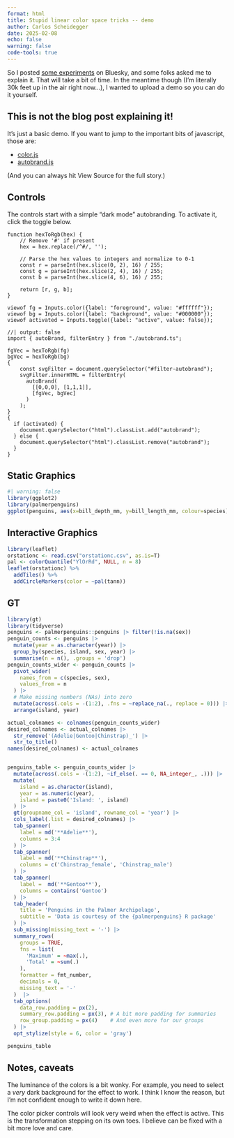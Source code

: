 ```yaml
---
format: html
title: Stupid linear color space tricks -- demo
author: Carlos Scheidegger
date: 2025-02-08
echo: false
warning: false
code-tools: true
---
```


So I posted [some experiments](https://bsky.app/profile/did:plc:ls5433sf4bxpw53d47y7f2of/post/3lholdvtvjc2i) on Bluesky, and some folks asked me to explain it.
That will take a bit of time. In the meantime though (I'm literally 30k feet up in the air right now...), I wanted to upload a demo so you can do it yourself.

## This is not the blog post explaining it!

It's just a basic demo. If you want to jump to the important bits of javascript, those are:

- [color.js](./color.js)
- [autobrand.js](./autobrand.js)

(And you can always hit View Source for the full story.)

## Controls

The controls start with a simple "dark mode" autobranding.
To activate it, click the toggle below.

```{=html}
<style>
  .autobrand {
    filter: url("#filter-autobrand")
  }
</style>
<div style="display: none">
    <svg class="defs-only" id="filterDefs" width=0 height=0>
        <filter id="filter-autobrand"/>
    </svg>
</div>
```

```ojs
function hexToRgb(hex) {
    // Remove '#' if present
    hex = hex.replace(/^#/, '');

    // Parse the hex values to integers and normalize to 0-1
    const r = parseInt(hex.slice(0, 2), 16) / 255;
    const g = parseInt(hex.slice(2, 4), 16) / 255;
    const b = parseInt(hex.slice(4, 6), 16) / 255;

    return [r, g, b];
}

viewof fg = Inputs.color({label: "foreground", value: "#ffffff"});
viewof bg = Inputs.color({label: "background", value: "#000000"});
viewof activated = Inputs.toggle({label: "active", value: false});
```

```ojs
//| output: false
import { autoBrand, filterEntry } from "./autobrand.ts";

fgVec = hexToRgb(fg)
bgVec = hexToRgb(bg)
{
    const svgFilter = document.querySelector("#filter-autobrand");
    svgFilter.innerHTML = filterEntry(
      autoBrand(
        [[0,0,0], [1,1,1]],
        [fgVec, bgVec]
      )
    );
}
{
  if (activated) {
    document.querySelector("html").classList.add("autobrand");
  } else {
    document.querySelector("html").classList.remove("autobrand");
  }
}
```

## Static Graphics

```r
#| warning: false
library(ggplot2)
library(palmerpenguins)
ggplot(penguins, aes(x=bill_depth_mm, y=bill_length_mm, colour=species)) + geom_point()
```

## Interactive Graphics

```r
library(leaflet)
orstationc <- read.csv("orstationc.csv", as.is=T)
pal <- colorQuantile("YlOrRd", NULL, n = 8)
leaflet(orstationc) %>%
  addTiles() %>%
  addCircleMarkers(color = ~pal(tann))
```

## GT

```r
library(gt)
library(tidyverse)
penguins <- palmerpenguins::penguins |> filter(!is.na(sex))
penguin_counts <- penguins |>
  mutate(year = as.character(year)) |>
  group_by(species, island, sex, year) |>
  summarise(n = n(), .groups = 'drop')
penguin_counts_wider <- penguin_counts |>
  pivot_wider(
    names_from = c(species, sex),
    values_from = n
  ) |>
  # Make missing numbers (NAs) into zero
  mutate(across(.cols = -(1:2), .fns = ~replace_na(., replace = 0))) |>
  arrange(island, year)

actual_colnames <- colnames(penguin_counts_wider)
desired_colnames <- actual_colnames |>
  str_remove('(Adelie|Gentoo|Chinstrap)_') |>
  str_to_title()
names(desired_colnames) <- actual_colnames


penguins_table <- penguin_counts_wider |>
  mutate(across(.cols = -(1:2), ~if_else(. == 0, NA_integer_, .))) |>
  mutate(
    island = as.character(island),
    year = as.numeric(year),
    island = paste0('Island: ', island)
  ) |>
  gt(groupname_col = 'island', rowname_col = 'year') |>
  cols_label(.list = desired_colnames) |>
  tab_spanner(
    label = md('**Adelie**'),
    columns = 3:4
  ) |>
  tab_spanner(
    label = md('**Chinstrap**'),
    columns = c('Chinstrap_female', 'Chinstrap_male')
  ) |>
  tab_spanner(
    label =  md('**Gentoo**'),
    columns = contains('Gentoo')
  ) |>
  tab_header(
    title = 'Penguins in the Palmer Archipelago',
    subtitle = 'Data is courtesy of the {palmerpenguins} R package'
  ) |>
  sub_missing(missing_text = '-') |>
  summary_rows(
    groups = TRUE,
    fns = list(
      'Maximum' = ~max(.),
      'Total' = ~sum(.)
    ),
    formatter = fmt_number,
    decimals = 0,
    missing_text = '-'
  )  |>
  tab_options(
    data_row.padding = px(2),
    summary_row.padding = px(3), # A bit more padding for summaries
    row_group.padding = px(4)    # And even more for our groups
  ) |>
  opt_stylize(style = 6, color = 'gray')

penguins_table
```


## Notes, caveats

The luminance of the colors is a bit wonky. For example, you need to select
a _very_ dark background for the effect to work. I think I know the reason, but
I'm not confident enough to write it down here.

The color picker controls will look very weird when the effect is active.
This is the transformation stepping on its own toes.
I believe can be fixed with a bit more love and care.